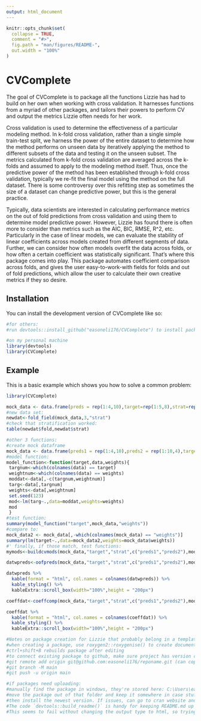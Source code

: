```yaml
---
output: html_document
---
```


<!-- README.md is generated from README.Rmd. Please edit that file -->

```r
knitr::opts_chunk$set(
  collapse = TRUE,
  comment = "#>",
  fig.path = "man/figures/README-",
  out.width = "100%"
)
```

# CVComplete

<!-- badges: start -->
<!-- badges: end -->

The goal of CVComplete is to package all the functions Lizzie has had to build on her own when working with cross validation. It harnesses functions from a myriad of other packages, and tailors their powers to perform CV and output the metrics Lizzie often needs for her work.

Cross validation is used to determine the effectiveness of a particular modeling method. In k-fold cross validation, rather than a single simple train-test split, we harness the power of the entire dataset to determine how the method performs on unseen data by iteratively applying the method to different subsets of the data and testing it on the unseen subset. The metrics calculated from k-fold cross validation are averaged across the k-folds and assumed to apply to the modeling method itself. Thus, once the predictive power of the method has been established through k-fold cross validation, typically we re-fit the final model using the method on the full dataset. There is some controversy over this refitting step as sometimes the size of a dataset can change predictive power, but this is the general practice.

Typically, data scientists are interested in calculating performance metrics on the out of fold predictions from cross validation and using them to determine model predictive power. However, Lizzie has found there is often more to consider than metrics such as the AIC, BIC, RMSE, R^2, etc. Particularly in the case of linear models, we can evaluate the stability of linear coefficients across models created from different segments of data. Further, we can consider how often models overfit the data across folds, or how often a certain coefficient was statistically significant. That's where this package comes into play. This package automates coefficient comparison across folds, and gives the user easy-to-work-with fields for folds and out of fold predictions, which allow the user to calculate their own creative metrics if they so desire.

## Installation

You can install the development version of CVComplete like so:

``` r
#for others:
#run devtools::install_github("easoneli176/CVComplete") to install package

#on my personal machine
library(devtools)
library(CVComplete)
```

## Example

This is a basic example which shows you how to solve a common problem:

```r
library(CVComplete)

mock_data <- data.frame(preds = rep(1:4,10),target=rep(1:5,8),strat=rep(1:2,20))
#new data set:
newdat<-fold_field(mock_data,3,"strat")
#check that stratification worked:
table(newdat$fold,newdat$strat)

#other 3 functions:
#create mock dataframe
mock_data <- data.frame(preds1 = rep(1:4,10),preds2 = rep(1:10,4),target=rep(1:5,8),strat=rep(1:2,20),weights = rep(c(2,1),20))
#model function:
model_function<-function(target,data,weights){
 targnum<-which(colnames(data) == target)
 weightnum<-which(colnames(data) == weights)
 moddat<-data[,-c(targnum,weightnum)]
 targ<-data[,targnum]
 weights<-data[,weightnum]
 set.seed(123)
 mod<-lm(targ~.,data=moddat,weights=weights)
 mod
 }
#test function:
summary(model_function("target",mock_data,"weights"))
#compare to:
mock_data2 <- mock_data[,-which(colnames(mock_data) == "weights")]
summary(lm(target~.,data=mock_data2,weights=mock_data$weights))
#' finally, if those match, test functions:
mymods<-buildcvmods(mock_data,"target","strat",c("preds1","preds2"),model_function,"weights",3)

datwpreds<-oofpreds(mock_data,"target","strat",c("preds1","preds2"),model_function,"weights",3)

datwpreds %>%
  kable(format = "html", col.names = colnames(datwpreds)) %>%
  kable_styling() %>%
  kableExtra::scroll_box(width="100%",height = "200px")

coeffdat<-coeffcomp(mock_data,"target","strat",c("preds1","preds2"),model_function,"weights",3)

coeffdat %>%
  kable(format = "html", col.names = colnames(coeffdat)) %>%
  kable_styling() %>%
  kableExtra::scroll_box(width="100%",height = "200px")

#Notes on package creation for Lizzie that probably belong in a template:
#when creating a package, use roxygen2::roxygenise() to create documentation after writing the source code .R file
#ctrl+shift+B rebuilds package after editing
#to connect existing package to github, make sure project has version control, commit changes, then run in the terminal:
#git remote add origin git@github.com:easoneli176/reponame.git (can copy this link from repo)
#git branch -M main
#git push -u origin main

#if packages need uploading:
#manually find the package in windows, they're stored here: C:\Users\eason\AppData\Local\R\win-library\4.2
#move the package out of that folder and keep it somewhere in case stuff breaks
#then install the newest version. If issues, can go to cran website and get zip file to move into folder
#The code `devtools::build_readme()` is handy for keeping README.md up to date. You could also use GitHub Actions to re-render `README.Rmd` every time you push. An example workflow can be found here: <https://github.com/r-lib/actions/tree/v1/examples>.
#This seems to fail without changing the output type to html, so trying that
```

